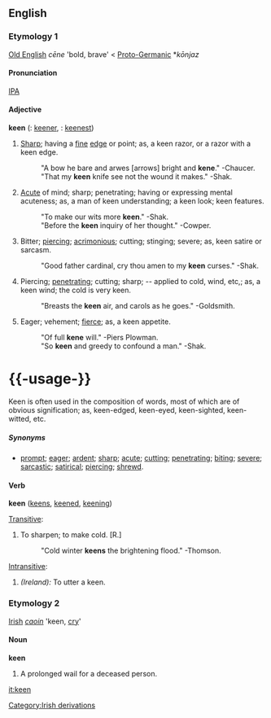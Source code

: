 ==English==

===Etymology 1===
[[Old English]] ''c&#275;ne'' 'bold, brave' < [[Proto-Germanic]] *''k&#333;njaz''

====Pronunciation====
[[w:International Phonetic Alphabet|IPA]] {{IPA|[ki&#720;n]}}

====Adjective====
'''keen'''  ({{compar}}: [[keener]], {{superl}}: [[keenest]])
# [[Sharp]]; having a [[fine]] [[edge]] or point; as, a keen razor, or a razor with a keen edge.
#: "A bow he bare and arwes [arrows] bright and '''kene'''."  -Chaucer.
#: "That my '''keen''' knife see not the wound it makes."  -Shak.
# [[Acute]] of mind; sharp; penetrating; having or expressing mental acuteness; as, a man of keen understanding; a keen look; keen features.
#: "To make our wits more '''keen'''."  -Shak.
#: "Before the '''keen''' inquiry of her thought."  -Cowper.
# Bitter; [[piercing]]; [[acrimonious]]; cutting; stinging; severe; as, keen satire or sarcasm.
#: "Good father cardinal, cry thou amen to my '''keen''' curses."  -Shak.
# Piercing; [[penetrating]]; cutting; sharp; -- applied to cold, wind, etc,; as, a keen wind; the cold is very keen.
#: "Breasts the '''keen''' air, and carols as he goes."  -Goldsmith.
# Eager; vehement; [[fierce]]; as, a keen appetite.
#: "Of full '''kene''' will."  -Piers Plowman.
#: "So '''keen''' and greedy to confound a man."  -Shak.

={{-usage-}}=
Keen is often used in the composition of words, most of which are of obvious signification; as, keen-edged, keen-eyed, keen-sighted, keen-witted, etc.

=====Synonyms=====
*[[prompt]]; [[eager]]; [[ardent]]; [[sharp]]; [[acute]]; [[cutting]]; [[penetrating]]; [[biting]]; [[severe]]; [[sarcastic]]; [[satirical]]; [[piercing]]; [[shrewd]].

====Verb====
'''keen'''  ([[keens]], [[keened]], [[keening]])

[[Transitive]]:
#To sharpen; to make cold. [R.]
#: "Cold winter '''keens''' the brightening flood."  -Thomson.

[[Intransitive]]:
# ''(Ireland):'' To utter a keen. 

===Etymology 2===
[[Irish]] ''[[caoin]]'' 'keen, [[cry]]'

====Noun====
'''keen'''
# A prolonged wail for a deceased person.

[[it:keen]]
[[Category:Irish derivations]]